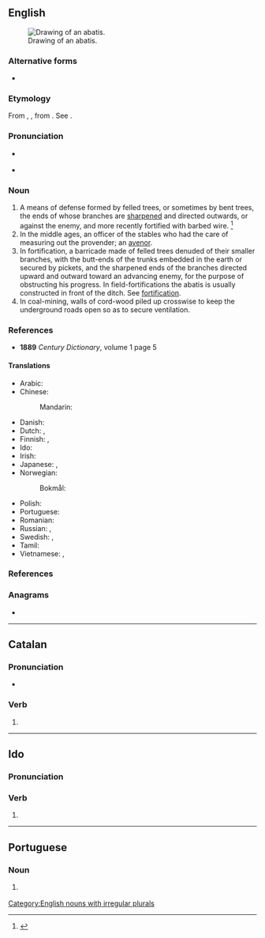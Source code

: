 {{also|Abatis|abatís}}
==English==
{{wikisource1911Enc|Abatis}}{{wikipedia}}
[[Image:Abatis (PSF).png|thumb|right|Drawing of an abatis.]]

===Alternative forms===
* {{alter|en|abattis}}

===Etymology===
From {{bor|en|fr|abatis}}, {{m|fr|abattis|t=mass of things beaten or cut down}}, from {{m|fr|abattre}}. See {{m|en|abate}}.

===Pronunciation===
* {{a|RP}} {{IPA|en|/ˈæb.əˌtiː/}}
* {{a|GenAm}} {{IPA|en|/ˈæb.əˌti/|/ˈæb.ə.tɪs/}}

===Noun===
{{en-noun|abatis|+}}

# A means of defense formed by felled trees, or sometimes by bent trees, the ends of whose branches are [[sharpened]] and directed outwards, or against the enemy, and more recently fortified with barbed wire. {{defdate|Mid 19<sup>th</sup> century.}}<ref>{{R:SOED5|page=2}}</ref>
# In the middle ages, an officer of the stables who had the care of measuring out the provender; an [[avenor]].
# In fortification, a barricade made of felled trees denuded of their smaller branches, with the butt-ends of the trunks embedded in the earth or secured by pickets, and the sharpened ends of the branches directed upward and outward toward an advancing enemy, for the purpose of obstructing his progress. In field-fortifications the abatis is usually constructed in front of the ditch. See [[fortification]].
# In coal-mining, walls of cord-wood piled up crosswise to keep the underground roads open so as to secure ventilation.

===References===
* '''1889''' ''Century Dictionary'', volume 1 page 5

====Translations====
{{trans-top|means of defense}}
* Arabic: {{t|ar|حِظَار|m}}
* Chinese:
*: Mandarin: {{t+|cmn|鹿砦|tr=lùzhài}}
* Danish: {{t|da|forhugning|c}}
* Dutch: {{t|nl|verhakking|m}}, {{t|nl|prikkeldraadversperring|m}}
* Finnish: {{t|fi|murros}}, {{t|fi|rytövarustus}}
* Ido: {{t+|io|abatajaro}}
* Irish: {{t|ga|leagarnach}}
* Japanese: {{t|ja|鹿砦|tr=ろくさい, rokusai}}, {{t|ja|逆茂木|tr=さかもぎ, sakamogi}}
* Norwegian:
*: Bokmål: {{t+|nb|forhugning|m|f}}
{{trans-mid}}
* Polish: {{t+|pl|zasiek|m}}
* Portuguese: {{t|pt|abatis|m}}
* Romanian: {{t+|ro|abatiză|f}}
* Russian: {{t-check|ru|[[засечный|засе́чная]] [[черта́]]|f}} {{attention|ru|2=was "[[засечный|засечная]] [[черта]]" - assumed sum-of-parts; if an idiom, remove the wikilinks to the individual words. see [[User:Kephir/gadgets/xte#Translation_fixing]]}}, {{t+|ru|засе́ка|f}}
* Swedish: {{t|sv|förhuggning|c}}, {{t+|sv|hinder|n}}
* Tamil: {{t+|ta|மரக்கிளை அரண்|sc=Taml}}
* Vietnamese: {{t-check|vi|[[đống]] [[cây]] [[chướng ngại]]}} {{attention|vi|2=was "[[đống]] [[cây]] [[chướng ngại]]" - assumed sum-of-parts; if an idiom, remove the wikilinks to the individual words. see [[User:Kephir/gadgets/xte#Translation_fixing]]}}, {{t+check|vi|cản|alt=đống cây cản}} {{attention|vi|2=was "đống cây [[cản]]" - assumed inflected form or vocalised spelling; please verify if linking is acceptable. see [[User:Kephir/gadgets/xte#Translation_fixing]]}}
{{trans-bottom}}

===References===
<references/>

===Anagrams===
* {{anagrams|en|a=aabist|Bastia|tabias}}

[[Category:English nouns with irregular plurals]]

----

==Catalan==

===Pronunciation===
* {{ca-IPA}}

===Verb===
{{head|ca|verb form}}

# {{ca-verb form of|p=2|n=sg|t=pres|m=sub|abatre}}

----

==Ido==

===Pronunciation===
{{io-IPA}}

===Verb===
{{io-verb form}}

# {{io-form of|abat}}

----

==Portuguese==

===Noun===
{{pt-noun|m}}

# {{l|en|abatis}} {{gloss|fortification formed by felled trees with sharpened branches}}